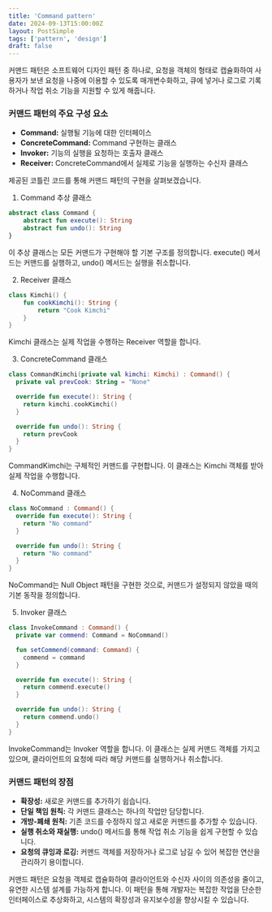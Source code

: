 ```yaml
---
title: 'Command pattern'
date: 2024-09-13T15:00:00Z
layout: PostSimple
tags: ['pattern', 'design']
draft: false
---
```


커맨드 패턴은 소프트웨어 디자인 패턴 중 하나로, 요청을 객체의 형태로 캡슐화하여 사용자가 보낸 요청을 나중에 이용할 수 있도록 매개변수화하고, 큐에 넣거나 로그로 기록하거나 작업 취소 기능을 지원할 수 있게 해줍니다.

### 커맨드 패턴의 주요 구성 요소

- **Command:** 실행될 기능에 대한 인터페이스
- **ConcreteCommand:** Command 구현하는 클래스
- **Invoker:** 기능의 실행을 요청하는 호출자 클래스
- **Receiver:** ConcreteCommand에서 실제로 기능을 실행하는 수신자 클래스

제공된 코틀린 코드를 통해 커맨드 패턴의 구현을 살펴보겠습니다.

1. Command 추상 클래스

```kotlin
abstract class Command {
    abstract fun execute(): String
    abstract fun undo(): String
}
```

이 추상 클래스는 모든 커맨드가 구현해야 할 기본 구조를 정의합니다. execute() 메서드는 커맨드를 실행하고, undo() 메서드는 실행을 취소합니다.

2. Receiver 클래스

```kotlin
class Kimchi() {
    fun cookKimchi(): String {
        return "Cook Kimchi"
    }
}
```

Kimchi 클래스는 실제 작업을 수행하는 Receiver 역할을 합니다.

3. ConcreteCommand 클래스

```kotlin
class CommandKimchi(private val kimchi: Kimchi) : Command() {
  private val prevCook: String = "None"

  override fun execute(): String {
    return kimchi.cookKimchi()
  }

  override fun undo(): String {
    return prevCook
  }
}
```

CommandKimchi는 구체적인 커맨드를 구현합니다. 이 클래스는 Kimchi 객체를 받아 실제 작업을 수행합니다.

4. NoCommand 클래스

```kotlin
class NoCommand : Command() {
  override fun execute(): String {
    return "No command"
  }

  override fun undo(): String {
    return "No command"
  }
}
```

NoCommand는 Null Object 패턴을 구현한 것으로, 커맨드가 설정되지 않았을 때의 기본 동작을 정의합니다.

5. Invoker 클래스

```kotlin
class InvokeCommand : Command() {
  private var commend: Command = NoCommand()

  fun setCommend(command: Command) {
    commend = command
  }

  override fun execute(): String {
    return commend.execute()
  }

  override fun undo(): String {
    return commend.undo()
  }
}
```

InvokeCommand는 Invoker 역할을 합니다. 이 클래스는 실제 커맨드 객체를 가지고 있으며, 클라이언트의 요청에 따라 해당 커맨드를 실행하거나 취소합니다.

### 커맨드 패턴의 장점

- **확장성:** 새로운 커맨드를 추가하기 쉽습니다.
- **단일 책임 원칙:** 각 커맨드 클래스는 하나의 작업만 담당합니다.
- **개방-폐쇄 원칙:** 기존 코드를 수정하지 않고 새로운 커맨드를 추가할 수 있습니다.
- **실행 취소와 재실행:** undo() 메서드를 통해 작업 취소 기능을 쉽게 구현할 수 있습니다.
- **요청의 큐잉과 로깅:** 커맨드 객체를 저장하거나 로그로 남길 수 있어 복잡한 연산을 관리하기 용이합니다.

커맨드 패턴은 요청을 객체로 캡슐화하여 클라이언트와 수신자 사이의 의존성을 줄이고, 유연한 시스템 설계를 가능하게 합니다. 이 패턴을 통해 개발자는 복잡한 작업을 단순한 인터페이스로 추상화하고, 시스템의 확장성과 유지보수성을 향상시킬 수 있습니다.

